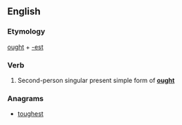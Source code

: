 ==English==

===Etymology===
[[ought]] + [[-est]]

===Verb===
{{en-verb form}}

# {{archaic}} Second-person singular present simple form of '''[[ought]]'''

===Anagrams===
* [[toughest#English|toughest]]